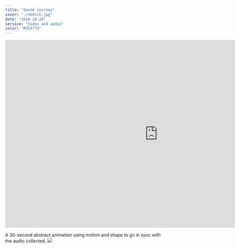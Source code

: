 ```yaml
---
title: "Sound journey"
cover: "./sketch.jpg"
date: "2018-10-28"
service: "Video and audio"
color: "#35477d"
---
```


<iframe src="https://player.vimeo.com/video/216100422?loop=1&color=ffffff&title=0&byline=0&portrait=0" width="970" height="600" frameborder="0" webkitallowfullscreen mozallowfullscreen allowfullscreen></iframe>

A 30-second abstract animation using motion and shape to go in sync with the audio collected.
![](./sketch.jpg)
